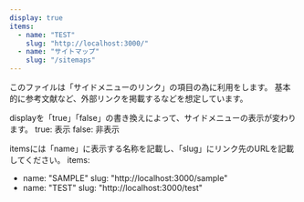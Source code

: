 ```yaml
---
display: true
items:
  - name: "TEST"
    slug: "http://localhost:3000/"
  - name: "サイトマップ"
    slug: "/sitemaps"
---
```


このファイルは「サイドメニューのリンク」の項目の為に利用をします。
基本的に参考文献など、外部リンクを掲載するなどを想定しています。

displayを「true」「false」の書き換えによって、サイドメニューの表示が変わります。
true: 表示
false: 非表示

itemsには「name」に表示する名称を記載し、「slug」にリンク先のURLを記載してください。
items:
  - name: "SAMPLE"
    slug: "http://localhost:3000/sample"
  - name: "TEST"
    slug: "http://localhost:3000/test"
